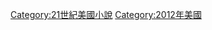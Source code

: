 {{Year by category
|m=2
|c=0
|d=1
|y=2
|cat=美國小說
|sortkey=小說
|parent=
|subcat=2012年小說
}}

[[Category:21世紀美國小說|Category:21世紀美國小說]]
[[Category:2012年美國|Category:2012年美國]]